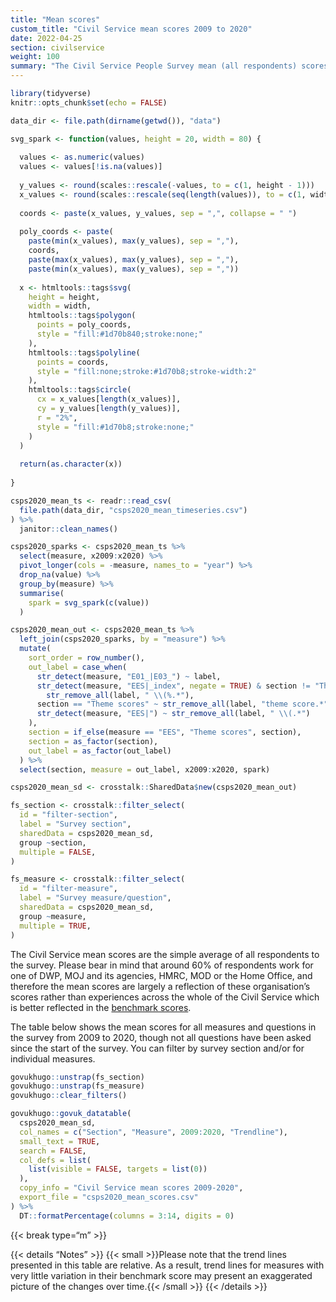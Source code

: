 ```yaml
---
title: "Mean scores"
custom_title: "Civil Service mean scores 2009 to 2020"
date: 2022-04-25
section: civilservice
weight: 100
summary: "The Civil Service People Survey mean (all respondents) scores over time"
---
```


```r
library(tidyverse)
knitr::opts_chunk$set(echo = FALSE)

data_dir <- file.path(dirname(getwd()), "data")

svg_spark <- function(values, height = 20, width = 80) {
  
  values <- as.numeric(values)
  values <- values[!is.na(values)]
  
  y_values <- round(scales::rescale(-values, to = c(1, height - 1)))
  x_values <- round(scales::rescale(seq(length(values)), to = c(1, width - 3)))
  
  coords <- paste(x_values, y_values, sep = ",", collapse = " ")
  
  poly_coords <- paste(
    paste(min(x_values), max(y_values), sep = ","),
    coords,
    paste(max(x_values), max(y_values), sep = ","),
    paste(min(x_values), max(y_values), sep = ","))
  
  x <- htmltools::tags$svg(
    height = height,
    width = width,
    htmltools::tags$polygon(
      points = poly_coords,
      style = "fill:#1d70b840;stroke:none;"
    ),
    htmltools::tags$polyline(
      points = coords,
      style = "fill:none;stroke:#1d70b8;stroke-width:2"
    ),
    htmltools::tags$circle(
      cx = x_values[length(x_values)],
      cy = y_values[length(y_values)],
      r = "2%",
      style = "fill:#1d70b8;stroke:none;"
    )
  )
  
  return(as.character(x))
  
}

csps2020_mean_ts <- readr::read_csv(
  file.path(data_dir, "csps2020_mean_timeseries.csv")
) %>%
  janitor::clean_names()

csps2020_sparks <- csps2020_mean_ts %>%
  select(measure, x2009:x2020) %>%
  pivot_longer(cols = -measure, names_to = "year") %>%
  drop_na(value) %>%
  group_by(measure) %>%
  summarise(
    spark = svg_spark(c(value))
  )

csps2020_mean_out <- csps2020_mean_ts %>%
  left_join(csps2020_sparks, by = "measure") %>%
  mutate(
    sort_order = row_number(),
    out_label = case_when(
      str_detect(measure, "E01_|E03_") ~ label,
      str_detect(measure, "EES|_index", negate = TRUE) & section != "Theme scores" ~
        str_remove_all(label, " \\(%.*"),
      section == "Theme scores" ~ str_remove_all(label, "theme score.*"),
      str_detect(measure, "EES|") ~ str_remove_all(label, " \\(.*")
    ),
    section = if_else(measure == "EES", "Theme scores", section),
    section = as_factor(section),
    out_label = as_factor(out_label)
  ) %>%
  select(section, measure = out_label, x2009:x2020, spark)

csps2020_mean_sd <- crosstalk::SharedData$new(csps2020_mean_out)

fs_section <- crosstalk::filter_select(
  id = "filter-section",
  label = "Survey section",
  sharedData = csps2020_mean_sd,
  group ~section,
  multiple = FALSE,
)

fs_measure <- crosstalk::filter_select(
  id = "filter-measure",
  label = "Survey measure/question",
  sharedData = csps2020_mean_sd,
  group ~measure,
  multiple = TRUE,
)

```

The Civil Service mean scores are the simple average of all respondents to the survey. Please bear in mind that around 60% of respondents work for one of DWP, MOJ and its agencies, HMRC, MOD or the Home Office, and therefore the mean scores are largely a reflection of these organisation's scores rather than experiences across the whole of the Civil Service which is better reflected in the [benchmark scores](../benchmarks).

The table below shows the mean scores for all measures and questions in the survey from 2009 to 2020, though not all questions have been asked since the start of the survey. You can filter by survey section and/or for individual measures.

::::{.govuk-grid-row .data-card}

:::{.govuk-grid-column-one-quarter .data-filters .govuk-body-s}
```r
govukhugo::unstrap(fs_section)
govukhugo::unstrap(fs_measure)
govukhugo::clear_filters()
```
:::

:::{.govuk-grid-column-three-quarters .data-display}
```r

govukhugo::govuk_datatable(
  csps2020_mean_sd,
  col_names = c("Section", "Measure", 2009:2020, "Trendline"),
  small_text = TRUE,
  search = FALSE,
  col_defs = list(
    list(visible = FALSE, targets = list(0))
  ),
  copy_info = "Civil Service mean scores 2009-2020",
  export_file = "csps2020_mean_scores.csv"
) %>%
  DT::formatPercentage(columns = 3:14, digits = 0)

```
:::

::::

{{< break type="m" >}}

{{< details "Notes" >}}
{{< small >}}Please note that the trend lines presented in this table are relative. As a result, trend lines for measures with very little variation in their benchmark score may present an exaggerated picture of the changes over time.{{< /small >}}
{{< /details >}}

